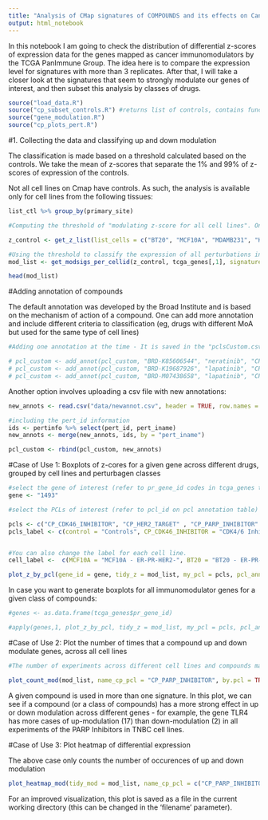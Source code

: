 ```yaml
---
title: "Analysis of CMap signatures of COMPOUNDS and its effects on Cancer Immunomodulators Genes in Triple Negative Breast Cancer (TNBC) cell lines"
output: html_notebook
---
```


In this notebook I am going to check the distribution of differential z-scores of expression data for the genes mapped as cancer immunomodulators by the TCGA PanImmune Group.
The idea here is to compare the expression level for signatures with more than 3 replicates. After that, I will take a closer look at the signatures that seem to strongly modulate our genes of interest, and then subset this analysis by classes of drugs.


```r
source("load_data.R")
source("cp_subset_controls.R") #returns list of controls, contains functions to calculate threshold and returns "sig", the list of signatures with compounds and 3 or more replicates
source("gene_modulation.R")
source("cp_plots_pert.R")

```

#1. Collecting the data and classifying up and down modulation

The classification is made based on a threshold calculated based on the controls. We take the mean of z-scores that separate the 1% and 99% of z-scores of expression of the controls.

Not all cell lines on Cmap have controls. As such, the analysis is available only for cell lines from the following tissues:
```r
list_ctl %>% group_by(primary_site)
```


```r
#Computing the threshold of "modulating z-score for all cell lines". One can search usig the cell line name, or a tissue of origin. Set to "FALSE" the variable that is not going to be used. Set list_cells = "all" to collect data to all cell lines (that have a control, and for experiments with more than 3 replicates)

z_control <- get_z_list(list_cells = c("BT20", "MCF10A", "MDAMB231", "HS578T"), tissue = FALSE)

#Using the threshold to classify the expression of all perturbations in a given cell line
mod_list <- get_modsigs_per_cellid(z_control, tcga_genes[,1], signatures = sigs)

head(mod_list)
```
#Adding annotation of compounds

The default annotation was developed by the Broad Institute and is based on the mechanism of action of a compound. One can add more annotation and include different criteria to classification (eg, drugs with different MoA but used for the same type of cell lines)

```r
#Adding one annotation at the time - It is saved in the "pclsCustom.csv" file, so it only needs to be uploaded once

# pcl_custom <- add_annot(pcl_custom, "BRD-K85606544", "neratinib", "CP_HER2_TARGET","HER2 Inhibitor", "CP","Drugbank","Treatment HER2+ breast cancer")
# pcl_custom <- add_annot(pcl_custom, "BRD-K19687926", "lapatinib", "CP_HER2_TARGET","HER2 Antagonist", "CP","Drugbank","Treatment HER2+ breast cancer")
# pcl_custom <- add_annot(pcl_custom, "BRD-M07438658", "lapatinib", "CP_HER2_TARGET","HER2 Antagonist", "CP","Drugbank","Treatment HER2+ breast cancer")
```

Another option involves uploading a csv file with new annotations:
```r
new_annots <- read.csv("data/newannot.csv", header = TRUE, row.names = 1, stringsAsFactors = FALSE)

#including the pert_id information
ids <- pertinfo %>% select(pert_id, pert_iname)
new_annots <- merge(new_annots, ids, by = "pert_iname")
```

```r
pcl_custom <- rbind(pcl_custom, new_annots)
```

#Case of Use 1: Boxplots of z-cores for a given gene across different drugs, grouped by cell lines and perturbagen classes
```r
#select the gene of interest (refer to pr_gene_id codes in tcga_genes table for other options)
gene <- "1493"

#select the PCLs of interest (refer to pcl_id on pcl annotation table)

pcls <- c("CP_CDK46_INHIBITOR", "CP_HER2_TARGET" , "CP_PARP_INHIBITOR" )
pcls_label <- c(control = "Controls", CP_CDK46_INHIBITOR = "CDK4/6 Inhibitors", CP_HER2_TARGET = "Drugs targeting HER2", CP_PARP_INHIBITOR = "PARP Inhibitors", CP_HER2_TARGET = "Drugs targeting HER2")


#You can also change the label for each cell line.
cell_label <-  c(MCF10A = "MCF10A - ER-PR-HER2-", BT20 = "BT20 - ER-PR-HER2-", HS578T = "HS578T - ER-PR-HER2-",  MDAMB231 = "MDAMB231 - ER-PR-HER2-", MCF7 = "MCF7 - ER+PR+HER2-", SKBR3 = "SKBR3 - ER-PR-HER2+")
```

```r
plot_z_by_pcl(gene_id = gene, tidy_z = mod_list, my_pcl = pcls, pcl_annot = pcl_custom, pcl_labels = pcls_label)
```


In case you want to generate boxplots for all immunomodulator genes for a given class of compounds:
```r
#genes <- as.data.frame(tcga_genes$pr_gene_id)

#apply(genes,1, plot_z_by_pcl, tidy_z = mod_list, my_pcl = pcls, pcl_annot = pcl_annot, pcl_labels = pcls_label)
```



#Case of Use 2: Plot the number of times that a compound up and down modulate genes, across all cell lines

```r
#The number of experiments across different cell lines and compounds may differ. You can adjust the x and y axis with the 'x_scale' and 'y_scale' parameters. The threshold for labelling points in the x and y axis are, respectively, 'x_label' and 'y_label'.

plot_count_mod(mod_list, name_cp_pcl = "CP_PARP_INHIBITOR", by.pcl = TRUE, pcl_annot = pcl_custom, x_scale = c(0,25), y_scale = c(0,40), x_label = 15, y_label = 19)
```

A given compound is used in more than one signature. In this plot, we can see if a compound (or a class of compounds) has a more strong effect in up or down modulation across different genes - for example, the gene TLR4 has more cases of up-modulation (17) than down-modulation (2) in all experiments of the PARP Inhibitors in TNBC cell lines.


#Case of Use 3: Plot heatmap of differential expression 

The above case only counts the number of occurences of up and down modulation

```r
plot_heatmap_mod(tidy_mod = mod_list, name_cp_pcl = c("CP_PARP_INHIBITOR"), by.pcl = TRUE, by.cell = FALSE, pcl_annot = pcl_custom, filename = "heatmap.png", width = 15)
```

For an improved visualization, this plot is saved as a file in the current working directory (this can be changed in the 'filename' parameter).


